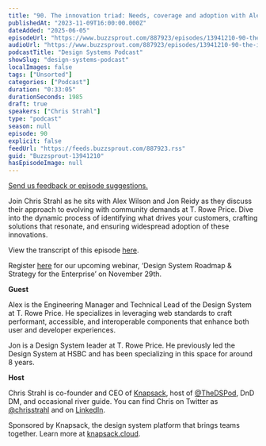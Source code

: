 ```yaml
---
title: "90. The innovation triad: Needs, coverage and adoption with Alex Wilson and Jon Reidy at T. Rowe Price"
publishedAt: "2023-11-09T16:00:00.000Z"
dateAdded: "2025-06-05"
episodeUrl: "https://www.buzzsprout.com/887923/episodes/13941210-90-the-innovation-triad-needs-coverage-and-adoption-with-alex-wilson-and-jon-reidy-at-t-rowe-price.mp3"
audioUrl: "https://www.buzzsprout.com/887923/episodes/13941210-90-the-innovation-triad-needs-coverage-and-adoption-with-alex-wilson-and-jon-reidy-at-t-rowe-price.mp3"
podcastTitle: "Design Systems Podcast"
showSlug: "design-systems-podcast"
localImages: false
tags: ["Unsorted"]
categories: ["Podcast"]
duration: "0:33:05"
durationSeconds: 1985
draft: true
speakers: ["Chris Strahl"]
type: "podcast"
season: null
episode: 90
explicit: false
feedUrl: "https://feeds.buzzsprout.com/887923.rss"
guid: "Buzzsprout-13941210"
hasEpisodeImage: null
---
```

[Send us feedback or episode suggestions.](https://www.buzzsprout.com/twilio/text_messages/887923/open_sms)

Join Chris Strahl as he sits with Alex Wilson and Jon Reidy as they discuss their approach to evolving with community demands at T. Rowe Price. Dive into the dynamic process of identifying what drives your customers, crafting solutions that resonate, and ensuring widespread adoption of these innovations. 

View the transcript of this episode [here](https://docs.google.com/document/d/1SXv-TLAQX83bQnIITgd2z1yGWg8kX1v-/edit).

Register [here](https://knapsack-cloud.zoom.us/webinar/register/WN_QBEWtAfSQ9WWy_AGaW086w#/registration) for our upcoming webinar, ‘Design System Roadmap & Strategy for the Enterprise’ on November 29th. 

**Guest**

Alex is the Engineering Manager and Technical Lead of the Design System at T. Rowe Price. He specializes in leveraging web standards to craft performant, accessible, and interoperable components that enhance both user and developer experiences.

Jon is a Design System leader at T. Rowe Price. He previously led the Design System at HSBC and has been specializing in this space for around 8 years.

**Host**

Chris Strahl is co-founder and CEO of [Knapsack](https://www.knapsack.cloud/), host of [@TheDSPod](https://twitter.com/thedspod), DnD DM, and occasional river guide. You can find Chris on Twitter as [@chrisstrahl](https://twitter.com/chrisstrahl) and on [LinkedIn](https://www.linkedin.com/in/chrisstrahl/).

Sponsored by Knapsack, the design system platform that brings teams together. Learn more at [knapsack.cloud](https://www.knapsack.cloud/?utm_source=podcast).
